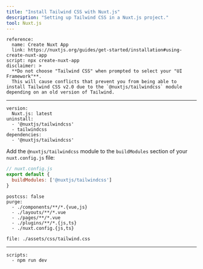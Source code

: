 ```yaml
---
title: "Install Tailwind CSS with Nuxt.js"
description: "Setting up Tailwind CSS in a Nuxt.js project."
tool: Nuxt.js
---
```



```preval installation
reference:
  name: Create Nuxt App
  link: https://nuxtjs.org/guides/get-started/installation#using-create-nuxt-app
script: npx create-nuxt-app
disclaimer: >
  **Do not choose "Tailwind CSS" when prompted to select your "UI Framework"**.
  This will cause conflicts that prevent you from being able to install Tailwind CSS v2.0 due to the `@nuxtjs/tailwindcss` module depending on an old version of Tailwind.
```

---

```preval setup
version:
  Nuxt.js: latest
uninstall:
  - '@nuxtjs/tailwindcss'
  - tailwindcss
dependencies:
  - '@nuxtjs/tailwindcss'
```

Add the `@nuxtjs/tailwindcss` module to the `buildModules` section of your `nuxt.config.js` file:

```js
// nuxt.config.js
export default {
  buildModules: ['@nuxtjs/tailwindcss']
}
```

```preval configuration
postcss: false
purge:
  - ./components/**/*.{vue,js}
  - ./layouts/**/*.vue
  - ./pages/**/*.vue
  - ./plugins/**/*.{js,ts}
  - ./nuxt.config.{js,ts}
```

```preval include
file: ./assets/css/tailwind.css
```

---

```preval finish
scripts:
  - npm run dev
```

